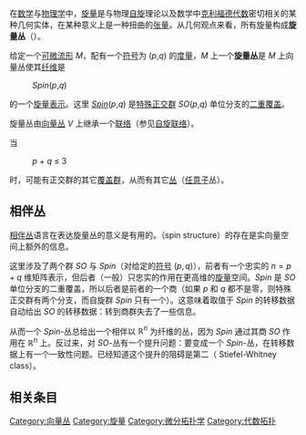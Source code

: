 在[[数学|数学]]与[[物理学|物理学]]中，[[旋量|旋量]]是与物理[[自旋|自旋]]理论以及数学中[[克利福德代数|克利福德代数]]密切相关的某种几何实体，在某种意义上是一种扭曲的[[张量|张量]]。从几何观点来看，所有旋量构成'''旋量丛'''（{{lang|en|spinor bundle}}）。

给定一个[[可微流形|可微流形]] ''M''，配有一个[[度量符号|符号]]为 (''p'',''q'') 的[[度量|度量]]，''M'' 上一个'''旋量丛'''是 ''M'' 上向量丛使其[[纤维丛|纤维]]是
:''Spin''(''p'',''q'')
的一个[[旋量|旋量]][[李群表示|表示]]。这里 ''[[旋量群|Spin]]''(''p'',''q'') 是[[特殊正交群|特殊正交群]] ''SO''(''p'',''q'') 单位分支的[[覆盖群|二重覆盖]]。

旋量丛由[[向量丛|向量丛]] ''V'' 上继承一个[[联络_(向量丛)|联络]]（参见[[自旋联络|自旋联络]]）。

当

:''p'' + ''q'' ≤ 3

时，可能有正交群的其它[[覆盖群|覆盖群]]，从而有其它[[纤维丛|丛]]（[[任意子|任意子]]丛）。

==相伴丛==

[[相伴丛|相伴丛]]语言在表达旋量丛的意义是有用的。{{le|自旋结构|spin structure}}（spin structure）的存在是实向量空间上额外的信息。

这里涉及了两个群 ''SO'' 与 ''Spin''（对给定的[[度量符号|符号]] <math>(p,q)</math>），前者有一个忠实的 <math>n=p+q</math> 维矩阵表示，但后者（一般）只忠实的作用在更高维的[[旋量|旋量]]空间。''Spin'' 是 ''SO'' 单位分支的二重覆盖，所以后者是前者的一个商（如果 ''p'' 和 ''q'' 都不是零，则特殊正交群有两个分支，而自旋群 ''Spin'' 只有一个）。这意味着取值于 ''Spin'' 的转移数据自动给出 ''SO'' 的转移数据：转到商群失去了一些信息。

从而一个 ''Spin''-丛总给出一个相伴以 <math>\mathbb{R}^n</math> 为纤维的丛，因为 ''Spin'' 通过其商 ''SO'' 作用在 <math>\mathbb{R}^n</math> 上。反过来，对 ''SO''-丛有一个提升问题：要变成一个 ''Spin''-丛，在转移数据上有一个一致性问题。已经知道这个提升的阻碍是第二{{le|斯蒂弗尔-惠特尼类|Stiefel-Whitney class}}（ Stiefel-Whitney class）。

==相关条目==

[[Category:向量丛|Category:向量丛]]
[[Category:旋量|Category:旋量]]
[[Category:微分拓扑学|Category:微分拓扑学]]
[[Category:代数拓扑|Category:代数拓扑]]